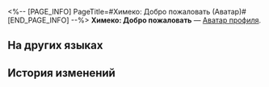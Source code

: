 <%-- [PAGE_INFO]
PageTitle=#Химеко: Добро пожаловать (Аватар)#
[END_PAGE_INFO] --%>
{{Предмет Инфобокс
|Название    = Химеко: Добро пожаловать
|id          = 200103
|Изображение = Аватар Химеко Добро пожаловать.png
|Тип         = Аватар профиля
|Инвентарь   = 
|Редкость    = 5
|Эффект      = 
|Описание    = Химеко, участница приветственной вечеринки для новых членов экипажа Звёздного экспресса.
|Источник1   = [[Аватар за открытие Чести Безымянных.]]
}}
{{Описание|''«Традиция новичков: нельзя уходить, пока не выпьешь три чашки кофе».''}}
'''Химеко: Добро пожаловать''' — [[Аватар профиля]].

==На других языках==
{{На других языках
|en   = Himeko &mdash; Welcome
|zhs  = 姬子•迎新
|zht  = 姬子•迎新
|ja   = 姫子・歓迎
|ko   = 히메코•환영
|es   = Bienvenida de Himeko
|fr   = Himeko :
Bienvenue
|ru   = Химеко: Добро пожаловать
|th   = Himeko - ต้อนรับ
|vi   = Himeko - Chào Đón
|de   = Himeko&nbsp;– Willkommen
|id   = Himeko - Selamat Datang
|pt   = Himeko – Boas-vindas
}}

==История изменений==
{{История изменений|3.5}}